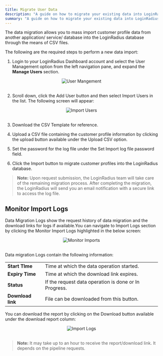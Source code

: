 ```yaml
---
title: Migrate User Data
description: "A guide on how to migrate your existing data into LoginRadius platform."
summary: "A guide on how to migrate your existing data into LoginRadius platform."
---
```


The data migration allows you to mass import customer profile data from another application/ service/ database into the LoginRadius database through the means of CSV files. 

The following are the required steps to perform a new data import:

1. Login to your LoginRadius Dashboard account and select the User Management option from the left navigation pane, and expand the **Manage Users** section.
	
<div style="text-align:center">
  <img src="../assets/howto/migrate-user-data/user-management.png" alt="User Mangement" /> 
</div>
<br/>
	
2. Scroll down, click the Add User button and then select Import Users in the list. The following screen will appear:

<div style="text-align:center">
  <img src="../assets/howto/migrate-user-data/import.png" alt="Import Users" /> 
</div>
<br/>

3. Download the CSV Template for reference.

4. Upload a CSV file containing the customer profile information by clicking the upload button available under the Upload CSV option.

5. Set the password for the log file under the Set Import log file password field.

6. Click the Import button to migrate customer profiles into the LoginRadius database.

> **Note:** Upon request submission, the LoginRadius team will take care of the remaining migration process. After completing the migration, the LoginRadius will send you an email notification with a secure link to access the log file.

## Monitor Import Logs
Data Migration Logs show the request history of data migration and the download links for logs if available.You can navigate to Import Logs section by clicking the Monitor Import Logs highlighted in the below screen:

<div style="text-align:center">
  <img src="../assets/howto/migrate-user-data/monitor-import.png" alt="Monitor Imports" /> 
</div>
<br/>

Data migration Logs contain the following information:

|   |   |
|---|---|
|**Start TIme**|Time at which the data operation started.|
|**Expiry Time**|Time at which the download link expires.|
|**Status**| If the request data operation is done or In Progress.|
|**Download link**| File can be downloaded from this button.|

You can download the report by clicking on the Download button available under the download report column:

<div style="text-align:center">
  <img src="../assets/howto/migrate-user-data/import-logs.png" alt="Import Logs" /> 
</div>
<br/>

> **Note:** It may take up to an hour to receive the report/download link. It depends on the pipeline requests.



